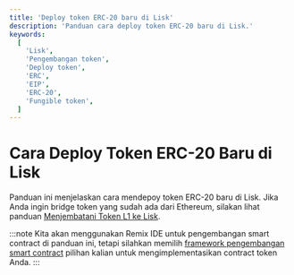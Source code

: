 ```yaml
---
title: 'Deploy token ERC-20 baru di Lisk'
description: 'Panduan cara deploy token ERC-20 baru di Lisk.'
keywords:
  [
    'Lisk',
    'Pengembangan token',
    'Deploy token',
    'ERC',
    'EIP',
    'ERC-20',
    'Fungible token',
  ]
---
```


# Cara Deploy Token ERC-20 Baru di Lisk

Panduan ini menjelaskan cara mendepoy token ERC-20 baru di Lisk.
Jika Anda ingin bridge token yang sudah ada dari Ethereum, silakan lihat panduan [Menjembatani Token L1 ke Lisk](../add-token-to-lisk).

:::note
Kita akan menggunakan Remix IDE untuk pengembangan smart contract di panduan ini, tetapi silahkan memilih [framework pengembangan smart contract](/category/building-on-lisk/deploying-smart-contract) pilihan kalian untuk mengimplementasikan contract token Anda.
:::

<PartialExample />
